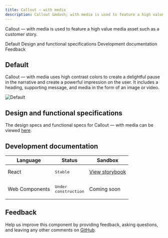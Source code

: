 ```yaml
---
title: Callout – with media
description: Callout &mdash; with media is used to feature a high value media asset such as a customer story. 
---
```


<PageDescription>

Callout &mdash; with media is used to feature a high value media asset such as a customer story. 

</PageDescription>

<AnchorLinks>

<AnchorLink>Default</AnchorLink>
<AnchorLink>Design and functional specifications</AnchorLink>
<AnchorLink>Development documentation</AnchorLink>
<AnchorLink>Feedback</AnchorLink>

</AnchorLinks>

## Default
Callout &mdash; with media uses high contrast colors to create a delightful pause in the narrative and create a powerful impression on the user. It includes a heading, supporting message, and media in the form of an image or video.

![Default](../../images/pattern/callout-with-media/callout-with-media.jpg)

## Design and functional specifications

The design specs and functional specs for Callout — with media can be viewed <a href="https://ibm.box.com/s/40njlbssuzazldqxcvza8pfmlgdva15y" target="_blank">here</a>.

## Development documentation

| Language      | Status        | Sandbox                                                                              |
| ------------- | -----------   | ------------------------------------------------------------------------             |
| React         | <div><span class="bx--tag bx--tag--green"><pre>Stable</pre></span></div>        | <a href="https://ibmdotcom-react.mybluemix.net/?path=/story/components-calloutwithmedia--default" target="_blank">View storybook</a>    |
| Web Components       | <div><span class="bx--tag bx--tag--cool-gray"><pre>Under construction</pre></span></div>  | Coming soon |

## Feedback

Help us improve this component by providing feedback, asking questions, and leaving any other comments on <a href="https://github.com/carbon-design-system/ibm-dotcom-library" target="_blank">GitHub</a>.

